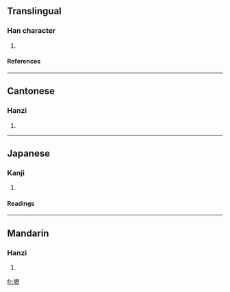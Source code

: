 {{see|坜}}

==Translingual==
===Han character===
{{Han char|rn=32|rad=土|as=16|sn=19|four=4111<sub>1</sub>|canj=土一竹一 (GMHM)}}
# {{defn|Han|sort=土16}}
====References====
{{Han ref|kx=0242.130|dkj=05599|dj=0482.070|hdz=10499.080|uh=58E2|ud=22754|bh=C363|bd=50019}}
----
==Cantonese==
===Hanzi===
{{yue-hanzi|jyut=|y=lik6}}
# {{defn|Cantonese}}
----
==Japanese==
===Kanji===
{{ja-kanji|grade=|rs=土16}}
# {{defn|Japanese}} 
====Readings====
{{ja-readings|on=[[れき]] (reki), [[りゃく]] (ryaku)|kun=[[あな]] (ana)}}
----
==Mandarin==
===Hanzi===
{{cmn-hanzi|sim=坜|pin=[[lì]] (li4)|wg=li<sup>4</sup>}}
# {{defn|Mandarin}}

[[fr:壢]]